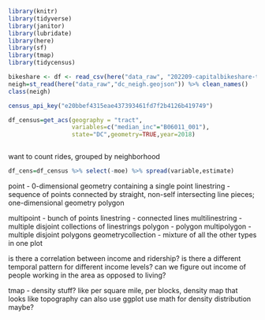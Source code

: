 ```r
library(knitr)
library(tidyverse)
library(janitor)
library(lubridate) 
library(here) 
library(sf) 
library(tmap)
library(tidycensus)
```

```r
bikeshare <- df <- read_csv(here("data_raw", "202209-capitalbikeshare-tripdata.csv"))
neigh=st_read(here("data_raw","dc_neigh.geojson")) %>% clean_names()
class(neigh)
```

```r
census_api_key("e20bbef4315eae437393461fd7f2b4126b419749")
```

```r
df_census=get_acs(geography = "tract",
                  variables=c("median_inc"="B06011_001"),
                  state="DC",geometry=TRUE,year=2018) 
```
```r

```
want to count rides, grouped by neighborhood

```r
df_cens=df_census %>% select(-moe) %>% spread(variable,estimate) 
```




point - 0-dimensional geometry containing a single point 
linestring - sequence of points connected by straight, non-self intersecting line pieces; one-dimensional geometry 
polygon

multipoint - bunch of points 
linestring - connected lines 
multilinestring - multiple disjoint collections of linestrings 
polygon - polygon 
multipolygon - multiple disjoint polygons
geometrycollection - mixture of all the other types in one plot


is there a correlation between income and ridership? 
is there a different temporal pattern for different income levels?
can we figure out income of people working in the area as opposed to living? 

tmap - density stuff? like per square mile, per blocks, density map that looks like topography
  can also use ggplot
use math for density distribution maybe?
